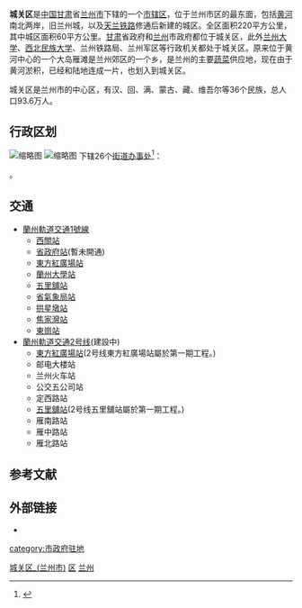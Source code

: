 {{otheruse|城关区}}
{{coor icon|w=24px|36|01|00|N|103|52|00|E}}
{{Infobox China County
|county  = 城关区
|Photo =Lanzhou-rio-amarillo-baita-shan-d03.jpg
|Photoname=从[[白塔山公园|白塔山公园]]看[[黄河|黄河]]和[[中山桥|中山桥]]
|officerTitle=[[区长|区长]]
|officer=张国一
|officerTitle2=
|officer2=
|map = ChinaLanzhouChengguan.png
|map size =
|map_caption = 城关区在兰州市的位置
|Pinyin   = 
|Belong = [[甘肃省|甘肃省]][[兰州市|兰州市]]
|Types= [[市辖区|市辖区]]
|admincode =620102
|founded =
|seat =兰州市武都路480号
|division=
|town=
|township=
|subdistrict=
|dialect = [[普通话|普通话]]，[[兰州话|兰州话]]
|area = 220
|area land =
|area water =
|census yr = 
|pop =936,000
|density =
|GDP = 220亿
|postcode =730030
|areacode=931
|carlicense=
|web = http://www.lzcgq.gov.cn/
}}
'''城关区'''是[[中国|中国]][[甘肃|甘肃]]省[[兰州市|兰州市]]下辖的一个[[市辖区|市辖区]]，位于兰州市区的最东面，包括[[黄河|黄河]]南北两岸，旧兰州城，以及[[天兰铁路|天兰铁路]]修通后新建的城区。全区面积220平方公里，其中城区面积60平方公里。[[甘肃|甘肃]]省政府和[[兰州|兰州]]市政府都位于城关区，此外[[兰州大学|兰州大学]]、[[西北民族大学|西北民族大学]]、兰州铁路局、兰州军区等行政机关都处于城关区。原来位于黄河中心的一个大岛雁滩是兰州郊区的一个乡，是兰州的主要[[蔬菜|蔬菜]]供应地，现在由于黄河淤积，已经和陆地连成一片，也划入到城关区。

城关区是兰州市的中心区，有汉、回、满、蒙古、藏、维吾尔等36个民族，总人口93.6万人。

== 行政区划 ==
[[File:兰州市第一人民医院_-_panoramio.jpg|缩略图]]
[[File:俯视永昌路12_-_panoramio.jpg|缩略图]]
{{PAGENAMEBASE}}下辖26个[[街道办事处|街道办事处]]<ref>{{PRC admin/ref sgc|62/01/02}}</ref>：

{{PRC admin/children|62/01/02}}。

== 交通 ==
* [[蘭州軌道交通|蘭州軌道交通]][[蘭州軌道交通1號線|1號線]]
**[[西關站_(蘭州市)|西關站]]
**[[省政府站_(兰州市)|省政府站]](暫未開通)
**[[東方紅廣場站|東方紅廣場站]]
**[[蘭州大學站|蘭州大學站]]
**[[五里舖站_(蘭州市)|五里舖站]]
**[[省氣象局站|省氣象局站]]
**[[拱星墩站|拱星墩站]]
**[[焦家灣站|焦家灣站]]
**[[東崗站_(蘭州市)|東崗站]]
* [[蘭州軌道交通|蘭州軌道交通]][[兰州地铁2号线|2号线]](建設中)
**[[東方紅廣場站|東方紅廣場站]](2号线東方紅廣場站屬於第一期工程。)
**邮电大楼站
**兰州火车站
**公交五公司站
**定西路站
**[[五里舖站_(蘭州市)|五里舖站]](2号线五里舖站屬於第一期工程。)
**雁南路站
**雁中路站
**雁北路站

== 参考文献 ==
{{reflist}}

== 外部链接 ==
* {{Official website|http://www.lzcgq.gov.cn/|name=兰州市城关区人民政府}}

{{兰州市城关区行政区划}}
{{兰州市行政区划}}
{{甘肃行政区划}}

[[Category:城关区_(兰州市)|]]
[[Category:兰州区县|区]]
[[Category:甘肃市辖区|兰州]]
[[category:市政府驻地|category:市政府驻地]]